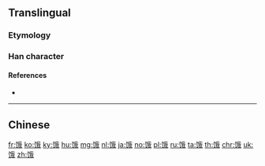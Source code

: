 {{character info/new}}
{{also|餓}}
==Translingual==

===Etymology===
{{Han simp|餓|f=食|t=饣}}

===Han character===
{{Han char|rn=184|rad=饣|as=07|sn=10|four=|canj=NVHQI|ids=⿰饣我}}

====References====
* {{Han ref|kx=1427.311|hdz=74456.030|uh=997F|ud=39295}}

----

==Chinese==
{{zh-see|餓}}

[[fr:饿]]
[[ko:饿]]
[[ky:饿]]
[[hu:饿]]
[[mg:饿]]
[[nl:饿]]
[[ja:饿]]
[[no:饿]]
[[pl:饿]]
[[ru:饿]]
[[ta:饿]]
[[th:饿]]
[[chr:饿]]
[[uk:饿]]
[[zh:饿]]